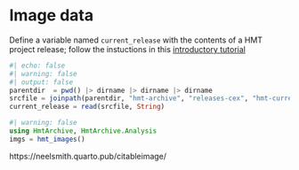 # Image data




::: {.callout-tip title="Try it"}
Define a variable named `current_release` with the contents of a HMT project release; follow the instuctions in this [introductory tutorial](../tutorials/analyze.qmd)
:::

```julia
#| echo: false
#| warning: false
#| output: false
parentdir  = pwd() |> dirname |> dirname |> dirname
srcfile = joinpath(parentdir, "hmt-archive", "releases-cex", "hmt-current.cex")
current_release = read(srcfile, String)
```

```julia
#| warning: false
using HmtArchive, HmtArchive.Analysis
imgs = hmt_images()
```



https://neelsmith.quarto.pub/citableimage/